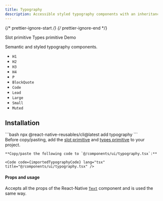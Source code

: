 ```yaml
---
title: Typography
description: Accessible styled typography components with an inheritance system.
---
```


{/* prettier-ignore-start */}
{/* prettier-ignore-end */}



<LinkButton href="https://rn-primitives.vercel.app/slot">
  Slot primitive
</LinkButton>
<LinkButton href="https://rn-primitives.vercel.app/types">
  Types primitive
</LinkButton>
<LinkButton target="_blank" href="https://rnr-showcase.vercel.app/typography">
  Demo
</LinkButton>

<br />

Semantic and styled typography components.

- `H1`
- `H2`
- `H3`
- `H4`
- `P`
- `BlockQuote`
- `Code`
- `Lead`
- `Large`
- `Small`
- `Muted`

## Installation

<Tabs>
  <TabItem label='CLI'> 
    ```bash
    npx @react-native-reusables/cli@latest add typography
    ```
  </TabItem>
  <TabItem label='Manual'>
    <Aside type="tip" title="Dependencies">
        Before copy/pasting, add the <a href="https://rn-primitives.vercel.app/slot" className='text-white font-bold'>slot primitive</a> and <a href="https://rn-primitives.vercel.app/types" className='text-white font-bold'>types primitive</a> to your project.
    </Aside>

    **Copy/paste the following code to `@/components/ui/typography.tsx`:**

    <Code code={importedTypographyCode} lang="tsx" title="@/components/ui/typography.tsx" />
  </TabItem>
</Tabs>


#### Props and usage

Accepts all the props of the React-Native [`Text`](https://reactnative.dev/docs/text#props) component and is used the same way.